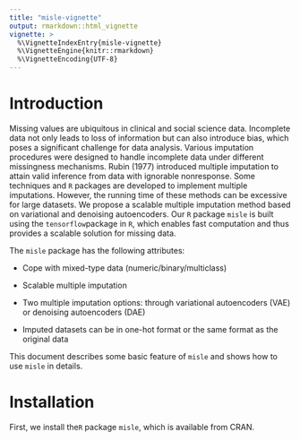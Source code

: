 ```yaml
---
title: "misle-vignette"
output: rmarkdown::html_vignette
vignette: >
  %\VignetteIndexEntry{misle-vignette}
  %\VignetteEngine{knitr::rmarkdown}
  %\VignetteEncoding{UTF-8}
---
```




# Introduction 
Missing values are ubiquitous in clinical and social science data. Incomplete data not only leads to loss of information but can also introduce bias, which poses a significant challenge for data analysis. Various imputation procedures were designed to handle incomplete data under different missingness mechanisms. Rubin (1977) introduced multiple imputation to attain valid inference from data with ignorable nonresponse. Some techniques and `R` packages are developed to implement multiple imputations. However, the running time of these methods can be excessive for large datasets. We propose a scalable multiple imputation method based on variational and denoising autoencoders.  Our `R` package `misle` is built using the `tensorflow`package in `R`, which enables fast computation and thus provides a scalable solution for missing data.  

The `misle` package has the following attributes:

* Cope with mixed-type data (numeric/binary/multiclass)

* Scalable multiple imputation

* Two multiple imputation options: through variational autoencoders (VAE) or denoising autoencoders (DAE)

* Imputed datasets can be in one-hot format or the same format as the original data

This document describes some basic feature of `misle` and shows how to use `misle` in details.

# Installation

First, we install the`R` package `misle`, which is available from CRAN. 

